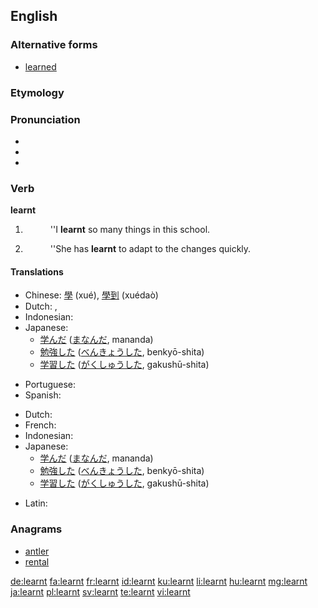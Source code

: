 ==English==

===Alternative forms===
* [[learned]] {{qualifier|Standard US English spelling}}

===Etymology===
{{suffix|learn|t}}

===Pronunciation===
* {{audio|en-uk-learnt.ogg|Audio (UK)}}
* {{IPA|/ˈlɜːnt/}}
* {{rhymes|ɜː(r)nt}}

===Verb===
'''learnt'''

# {{context|UK|AAVE}} {{simple past of|learn}}
#: ''I '''learnt'''  so many things in this school.
# {{context|UK|AAVE}} {{past participle of|learn}}
#: ''She has '''learnt''' to adapt to the changes quickly.

====Translations====
{{trans-top|simple past of to learn}}
* Chinese: [[學]] (xué), [[學到]] (xuédaò)
* Dutch: {{t+|nl|leerde}}, {{t+|nl|leerden}}
* Indonesian: {{t+|id|ajar|alt=belajar|xs=Indonesian}}
* Japanese:
** [[学んだ]] ([[まなんだ]], mananda)
** [[勉強]]した ([[べんきょう]]した, benkyō-shita)
** [[学習]]した ([[がくしゅう]]した, gakushū-shita)
{{trans-mid}}
* Portuguese: {{t-|pt|aprendido}}
* Spanish: {{t+|es|aprendido}}
{{trans-bottom}}

{{trans-top|past participle of to learn}}
* Dutch: {{t+|nl|geleerd}}
* French: {{t+|fr|appris}}
* Indonesian: {{t+|id|ajar|alt=belajar|xs=Indonesian}}
* Japanese:
** [[学んだ]] ([[まなんだ]], mananda)
** [[勉強]]した ([[べんきょう]]した, benkyō-shita)
** [[学習]]した ([[がくしゅう]]した, gakushū-shita)
{{trans-mid}}
* Latin: {{t-|la|scitus}}
{{trans-bottom}}

===Anagrams===
* [[antler#English|antler]]
* [[rental#English|rental]]

[[de:learnt]]
[[fa:learnt]]
[[fr:learnt]]
[[id:learnt]]
[[ku:learnt]]
[[li:learnt]]
[[hu:learnt]]
[[mg:learnt]]
[[ja:learnt]]
[[pl:learnt]]
[[sv:learnt]]
[[te:learnt]]
[[vi:learnt]]